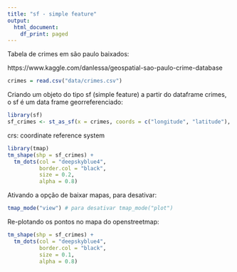 ```yaml
---
title: "sf - simple feature"
output:
  html_document:
    df_print: paged
---
```



Tabela de crimes em são paulo baixados:

https://www.kaggle.com/danlessa/geospatial-sao-paulo-crime-database

```r
crimes = read.csv("data/crimes.csv")
```

Criando um objeto do tipo sf (simple feature) a partir do dataframe crimes, o sf é um data frame georreferenciado:

```r
library(sf)
sf_crimes <- st_as_sf(x = crimes, coords = c("longitude", "latitude"), crs = st_crs(4326))
```

crs: coordinate reference system

```r
library(tmap)
tm_shape(shp = sf_crimes) + 
  tm_dots(col = "deepskyblue4", 
          border.col = "black", 
          size = 0.2, 
          alpha = 0.8)
```

Ativando a opção de baixar mapas, para desativar:

```r
tmap_mode("view") # para desativar tmap_mode("plot")
```

Re-plotando os pontos no mapa do openstreetmap:

```r
tm_shape(shp = sf_crimes) + 
  tm_dots(col = "deepskyblue4", 
          border.col = "black", 
          size = 0.1, 
          alpha = 0.8)
```

